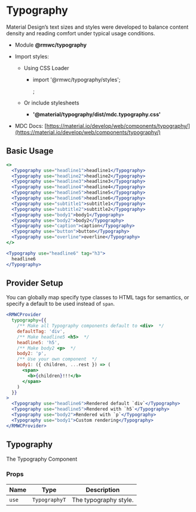 # Typography

Material Design’s text sizes and styles were developed to balance content density and reading comfort under typical usage conditions.

- Module **@rmwc/typography**
- Import styles:

  - Using CSS Loader

    - import '@rmwc/typography/styles';

      ;

  - Or include stylesheets
    - **'@material/typography/dist/mdc.typography.css'**

- MDC Docs: [https://material.io/develop/web/components/typography/](https://material.io/develop/web/components/typography/)

## Basic Usage

```jsx live
<>
  <Typography use="headline1">headline1</Typography>
  <Typography use="headline2">headline2</Typography>
  <Typography use="headline3">headline3</Typography>
  <Typography use="headline4">headline4</Typography>
  <Typography use="headline5">headline5</Typography>
  <Typography use="headline6">headline6</Typography>
  <Typography use="subtitle1">subtitle1</Typography>
  <Typography use="subtitle2">subtitle2</Typography>
  <Typography use="body1">body1</Typography>
  <Typography use="body2">body2</Typography>
  <Typography use="caption">caption</Typography>
  <Typography use="button">button</Typography>
  <Typography use="overline">overline</Typography>
</>
```

```jsx live
<Typography use="headline6" tag="h3">
  headline6
</Typography>
```

## Provider Setup

You can globally map specify type classes to HTML tags for semantics, or specify a default to be used instead of `span`.

```jsx live
<RMWCProvider
  typography={{
    /** Make all Typography components default to <div>  */
    defaultTag: 'div',
    /** Make headline5 <h5>  */
    headline5: 'h5',
    /** Make body2 <p>  */
    body2: 'p',
    /** Use your own component  */
    body1: ({ children, ...rest }) => (
      <span>
        <b>{children}!!!</b>
      </span>
    )
  }}
>
  <Typography use="headline6">Rendered default `div`</Typography>
  <Typography use="headline5">Rendered with `h5`</Typography>
  <Typography use="body2">Rendered with `p`</Typography>
  <Typography use="body1">Custom rendering</Typography>
</RMWCProvider>
```

## Typography

The Typography Component

### Props

| Name  | Type          | Description           |
| ----- | ------------- | --------------------- |
| `use` | `TypographyT` | The typography style. |
